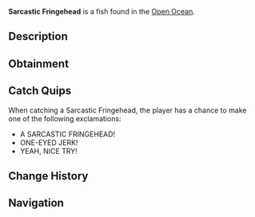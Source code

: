 {{FishInfobox
|image          = Sarcastic Fringehead.png
|rarity         = Legendary
|sea            = Second Sea
|location       = [[Open Ocean]]
|sublocation    = 
|sources        = Fishing Rod
|radar_location = 
|prog_speed     = -42
|xp             = 680
|weather        = Rain
|time           = Day
|season         = Autumn
|bait           = Gale Grub
|base_weight    = 140
|base_value     = 1350
|weight_range   = 85
|base_chance    = 30
|base_resil     = 24
}}
'''Sarcastic Fringehead''' is a {{Rarity|Legendary}} fish found in the [[Open Ocean]].

== Description ==
{{Description|A desaturated red fish with yellow-orange fins, one eye missing and a sarcastic mop of hair.|Bestiary Entry}}

== Obtainment ==
{{Description|It mocks you where the rain hits hard.|Bestiary Hint}}
{{Fish Availability|
Apex Fish Hunt/Apex Leviathan
Narwhal Hunt/Beluga/Second Sea
Narwhal Hunt/Magician Narwhal/Second Sea
Narwhal Hunt/Narwhal/Second Sea
Open Ocean
Open Ocean/Sea Leviathan
|top_rods      = 
Frostfire Rod\89276.11\56635.23;
Steady Rod\88178.32\56306.71;
Free Spirit Rod\69741.17\52602.9;
Event Horizon Rod\61547.63\50433.47;
Astral Rod\61547.63\50433.47;
Great Rod of Oscar\60007.33\60726.49;
Astralhook Rod\57785.04\59764.42;
Carrot Rod\52729.66\55640.84;
Nocturnal Rod\14724.06\48914.91;
Lucky Rod\31189.5\52427.85;
Trident Rod\53688.3\36349.14;
Verdant Shear Rod\47771.07\54945.38;
Blazebringer Rod\44442.12\47360.77;
No-Life Rod\36783.46\30275.27;
Seraphic Rod\31323.45\31812.07;
Ethereal Prism Rod\31312.36\32711.45;
Challenger's Rod\29425.3\28795.12;
Rod Of The Forgotten Fang\28848.54\29750.05;
Rod Of The Exalted One\28762.59\30269.44;
Rod Of The Depths\28136.33\28645.19;
Depthseeker Rod\27622.41\26318.1;
Volcanic Rod\27463.73\26942.18;
Avalanche Rod\27302.31\25909.24;
Zeus Rod\27290.22\26771.97
|recommended   = Free Spirit Rod
}}

== Catch Quips ==
When catching a Sarcastic Fringehead, the player has a chance to make one of the following exclamations:
* A SARCASTIC FRINGEHEAD!
* ONE-EYED JERK!
* YEAH, NICE TRY!

== Change History ==
{{Change History|{{subst:Current Version}}}}

== Navigation ==
{{Fish Navbox|Open Ocean}}